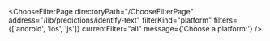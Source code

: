 

<ChooseFilterPage
  directoryPath="/ChooseFilterPage"
  address="/lib/predictions/identify-text"
  filterKind="platform"
  filters={['android', 'ios', 'js']}
  currentFilter="all"
  message={'Choose a platform:'}
/>
